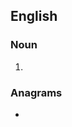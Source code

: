 ==English==

===Noun===
{{head|en|noun}}

# {{alternative spelling of|acacin|lang=en}}

===Anagrams===
* {{l|en|cacaine}}